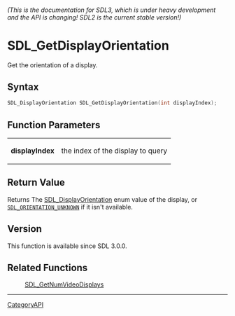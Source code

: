 ====== (This is the documentation for SDL3, which is under heavy development and the API is changing! SDL2 is the current stable version!) ======
= SDL_GetDisplayOrientation =

Get the orientation of a display.

== Syntax ==

<syntaxhighlight lang='c'>
SDL_DisplayOrientation SDL_GetDisplayOrientation(int displayIndex);
</syntaxhighlight>

== Function Parameters ==

{|
|'''displayIndex'''
|the index of the display to query
|}

== Return Value ==

Returns The [[SDL_DisplayOrientation]] enum value of the display, or
<code>[[SDL_ORIENTATION_UNKNOWN]]</code> if it isn't available.

== Version ==

This function is available since SDL 3.0.0.

== Related Functions ==

:[[SDL_GetNumVideoDisplays]]

----
[[CategoryAPI]]


